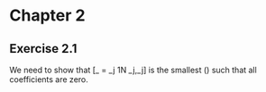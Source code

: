 # Chapter 2

## Exercise 2.1

We need to show that \[\lambda_\mathrm{max} = \max_j \lvert \frac 1N \langle \boldsymbol{x}_j,\boldsymbol{y}_j\rangle\rvert\]
is the smallest \(\lambda\) such that all coefficients are
zero.

